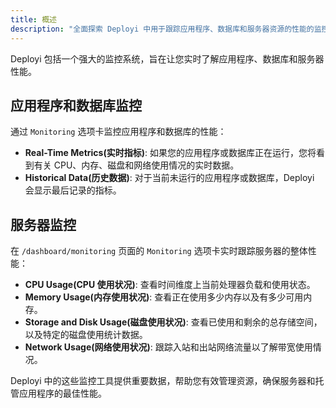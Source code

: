 ```yaml
---
title: 概述
description: "全面探索 Deployi 中用于跟踪应用程序、数据库和服务器资源的性能的监控功能。"
---
```


Deployi 包括一个强大的监控系统，旨在让您实时了解应用程序、数据库和服务器性能。

## 应用程序和数据库监控

通过 `Monitoring` 选项卡监控应用程序和数据库的性能：

- **Real-Time Metrics(实时指标)**: 如果您的应用程序或数据库正在运行，您将看到有关 CPU、内存、磁盘和网络使用情况的实时数据。
- **Historical Data(历史数据)**: 对于当前未运行的应用程序或数据库，Deployi 会显示最后记录的指标。

## 服务器监控

在 `/dashboard/monitoring` 页面的 `Monitoring` 选项卡实时跟踪服务器的整体性能：

- **CPU Usage(CPU 使用状况)**: 查看时间维度上当前处理器负载和使用状态。
- **Memory Usage(内存使用状况)**: 查看正在使用多少内存以及有多少可用内存。
- **Storage and Disk Usage(磁盘使用状况)**: 查看已使用和剩余的总存储空间，以及特定的磁盘使用统计数据。
- **Network Usage(网络使用状况)**: 跟踪入站和出站网络流量以了解带宽使用情况。

Deployi 中的这些监控工具提供重要数据，帮助您有效管理资源，确保服务器和托管应用程序的最佳性能。
